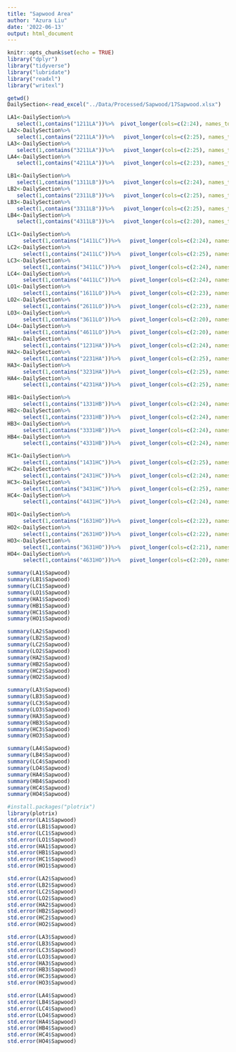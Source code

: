 ```yaml
---
title: "Sapwood Area"
author: "Azura Liu"
date: '2022-06-13'
output: html_document
---
```


```r
knitr::opts_chunk$set(echo = TRUE)
library("dplyr")
library("tidyverse")
library("lubridate")
library("readxl")
library("writexl")

getwd()
DailySection<-read_excel("../Data/Processed/Sapwood/17Sapwood.xlsx")
```

```r
LA1<-DailySection%>%
   select(1,contains("1211LA"))%>%  pivot_longer(cols=c(2:24), names_to="ID", values_to="Sapwood")
LA2<-DailySection%>%
   select(1,contains("2211LA"))%>%   pivot_longer(cols=c(2:25), names_to="ID", values_to="Sapwood")
LA3<-DailySection%>%
   select(1,contains("3211LA"))%>%   pivot_longer(cols=c(2:25), names_to="ID", values_to="Sapwood")
LA4<-DailySection%>%
   select(1,contains("4211LA"))%>%   pivot_longer(cols=c(2:23), names_to="ID", values_to="Sapwood")

LB1<-DailySection%>%
   select(1,contains("1311LB"))%>%   pivot_longer(cols=c(2:24), names_to="ID", values_to="Sapwood")
LB2<-DailySection%>%
   select(1,contains("2311LB"))%>%   pivot_longer(cols=c(2:25), names_to="ID", values_to="Sapwood")
LB3<-DailySection%>%
   select(1,contains("3311LB"))%>%   pivot_longer(cols=c(2:25), names_to="ID", values_to="Sapwood")
LB4<-DailySection%>%
   select(1,contains("4311LB"))%>%   pivot_longer(cols=c(2:20), names_to="ID", values_to="Sapwood")

LC1<-DailySection%>%
     select(1,contains("1411LC"))%>%   pivot_longer(cols=c(2:24), names_to="ID", values_to="Sapwood")
LC2<-DailySection%>%
     select(1,contains("2411LC"))%>%   pivot_longer(cols=c(2:25), names_to="ID", values_to="Sapwood")
LC3<-DailySection%>%
     select(1,contains("3411LC"))%>%   pivot_longer(cols=c(2:24), names_to="ID", values_to="Sapwood")
LC4<-DailySection%>%
     select(1,contains("4411LC"))%>%   pivot_longer(cols=c(2:24), names_to="ID", values_to="Sapwood")
LO1<-DailySection%>%
     select(1,contains("1611LO"))%>%   pivot_longer(cols=c(2:23), names_to="ID", values_to="Sapwood")
LO2<-DailySection%>%
     select(1,contains("2611LO"))%>%   pivot_longer(cols=c(2:23), names_to="ID", values_to="Sapwood")
LO3<-DailySection%>%
     select(1,contains("3611LO"))%>%   pivot_longer(cols=c(2:20), names_to="ID", values_to="Sapwood")
LO4<-DailySection%>%
     select(1,contains("4611LO"))%>%   pivot_longer(cols=c(2:20), names_to="ID", values_to="Sapwood")
HA1<-DailySection%>%
     select(1,contains("1231HA"))%>%   pivot_longer(cols=c(2:24), names_to="ID", values_to="Sapwood")
HA2<-DailySection%>%
     select(1,contains("2231HA"))%>%   pivot_longer(cols=c(2:25), names_to="ID", values_to="Sapwood")
HA3<-DailySection%>%
     select(1,contains("3231HA"))%>%   pivot_longer(cols=c(2:25), names_to="ID", values_to="Sapwood")
HA4<-DailySection%>%
     select(1,contains("4231HA"))%>%   pivot_longer(cols=c(2:25), names_to="ID", values_to="Sapwood")

HB1<-DailySection%>%
     select(1,contains("1331HB"))%>%   pivot_longer(cols=c(2:24), names_to="ID", values_to="Sapwood")
HB2<-DailySection%>%
     select(1,contains("2331HB"))%>%   pivot_longer(cols=c(2:24), names_to="ID", values_to="Sapwood")
HB3<-DailySection%>%
     select(1,contains("3331HB"))%>%   pivot_longer(cols=c(2:24), names_to="ID", values_to="Sapwood")
HB4<-DailySection%>%
     select(1,contains("4331HB"))%>%   pivot_longer(cols=c(2:24), names_to="ID", values_to="Sapwood")

HC1<-DailySection%>%
     select(1,contains("1431HC"))%>%   pivot_longer(cols=c(2:25), names_to="ID", values_to="Sapwood")
HC2<-DailySection%>%
     select(1,contains("2431HC"))%>%   pivot_longer(cols=c(2:24), names_to="ID", values_to="Sapwood")
HC3<-DailySection%>%
     select(1,contains("3431HC"))%>%   pivot_longer(cols=c(2:25), names_to="ID", values_to="Sapwood")
HC4<-DailySection%>%
     select(1,contains("4431HC"))%>%   pivot_longer(cols=c(2:24), names_to="ID", values_to="Sapwood")

HO1<-DailySection%>%
     select(1,contains("1631HO"))%>%   pivot_longer(cols=c(2:22), names_to="ID", values_to="Sapwood")
HO2<-DailySection%>%
     select(1,contains("2631HO"))%>%   pivot_longer(cols=c(2:22), names_to="ID", values_to="Sapwood")
HO3<-DailySection%>%
     select(1,contains("3631HO"))%>%   pivot_longer(cols=c(2:21), names_to="ID", values_to="Sapwood")
HO4<-DailySection%>%
     select(1,contains("4631HO"))%>%   pivot_longer(cols=c(2:20), names_to="ID", values_to="Sapwood")


```

```r
summary(LA1$Sapwood)
summary(LB1$Sapwood)
summary(LC1$Sapwood)
summary(LO1$Sapwood)
summary(HA1$Sapwood)
summary(HB1$Sapwood)
summary(HC1$Sapwood)
summary(HO1$Sapwood)

summary(LA2$Sapwood)
summary(LB2$Sapwood)
summary(LC2$Sapwood)
summary(LO2$Sapwood)
summary(HA2$Sapwood)
summary(HB2$Sapwood)
summary(HC2$Sapwood)
summary(HO2$Sapwood)

summary(LA3$Sapwood)
summary(LB3$Sapwood)
summary(LC3$Sapwood)
summary(LO3$Sapwood)
summary(HA3$Sapwood)
summary(HB3$Sapwood)
summary(HC3$Sapwood)
summary(HO3$Sapwood)

summary(LA4$Sapwood)
summary(LB4$Sapwood)
summary(LC4$Sapwood)
summary(LO4$Sapwood)
summary(HA4$Sapwood)
summary(HB4$Sapwood)
summary(HC4$Sapwood)
summary(HO4$Sapwood)

#install.packages("plotrix")
library(plotrix)
std.error(LA1$Sapwood)
std.error(LB1$Sapwood)
std.error(LC1$Sapwood)
std.error(LO1$Sapwood)
std.error(HA1$Sapwood)
std.error(HB1$Sapwood)
std.error(HC1$Sapwood)
std.error(HO1$Sapwood)

std.error(LA2$Sapwood)
std.error(LB2$Sapwood)
std.error(LC2$Sapwood)
std.error(LO2$Sapwood)
std.error(HA2$Sapwood)
std.error(HB2$Sapwood)
std.error(HC2$Sapwood)
std.error(HO2$Sapwood)

std.error(LA3$Sapwood)
std.error(LB3$Sapwood)
std.error(LC3$Sapwood)
std.error(LO3$Sapwood)
std.error(HA3$Sapwood)
std.error(HB3$Sapwood)
std.error(HC3$Sapwood)
std.error(HO3$Sapwood)

std.error(LA4$Sapwood)
std.error(LB4$Sapwood)
std.error(LC4$Sapwood)
std.error(LO4$Sapwood)
std.error(HA4$Sapwood)
std.error(HB4$Sapwood)
std.error(HC4$Sapwood)
std.error(HO4$Sapwood)

```